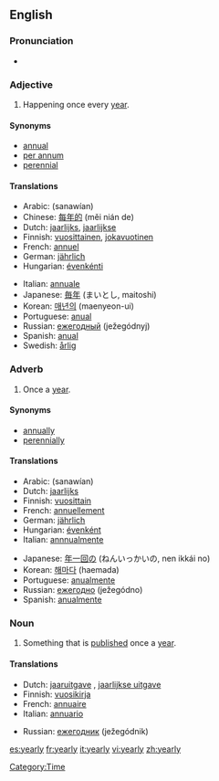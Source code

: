 ==English==

===Pronunciation===
*{{audio|en-us-yearly.ogg|Audio (US)}}

===Adjective===
{{en-adj|-}}

# Happening once every [[year]].

====Synonyms====
*[[annual]]
*[[per annum]]
*[[perennial]]

====Translations====
{{top}}
*Arabic: {{ARchar|[[سنويًا]]}} (sanawían)
*Chinese: [[每年的]] (měi nián de)
*Dutch: [[jaarlijks]], [[jaarlijkse]]
*Finnish: [[vuosittainen]], [[jokavuotinen]]
*French: [[annuel]] {{m}}
*German: [[jährlich]]
*Hungarian: [[évenkénti]]
{{mid}}
*Italian: [[annuale]]
*Japanese: [[毎年]] (まいとし, maitoshi)
*Korean: [[매년의]] (maenyeon-ui)
*Portuguese: [[anual]]
*Russian: [[ежегодный]] (ježegódnyj)
*Spanish: [[anual]]
*Swedish: [[årlig]]
{{bottom}}

===Adverb===
{{en-adv|-}}

# Once a [[year]].

====Synonyms====
*[[annually]]
*[[perennially]]

====Translations====
{{top}}
*Arabic: {{ARchar|[[سنويًا]]}} (sanawían)
*Dutch: [[jaarlijks]]
*Finnish: [[vuosittain]]
*French: [[annuellement]]
*German: [[jährlich]]
*Hungarian: [[évenként]]
*Italian: [[annnualmente]]
{{mid}}
*Japanese: [[年一回]][[の]] (ねんいっかいの, nen ikkái no)
*Korean: [[해마다]] (haemada)
*Portuguese: [[anualmente]]
*Russian: [[ежегодно]] (ježegódno)
*Spanish: [[anualmente]]
{{bottom}}

===Noun===
{{en-noun|yearl|ies}}

# Something that is [[publish]]ed once a [[year]].

====Translations====
{{top}}
*Dutch: [[jaaruitgave]] {{f}}, [[jaarlijkse uitgave]] {{f}}
*Finnish: [[vuosikirja]]
*French: [[annuaire]] {{m}}
*Italian: [[annuario]] {{m}}
{{mid}}
*Russian: [[ежегодник]] (ježegódnik) {{m}}
{{bottom}}

[[Category:Time]]

[[es:yearly]]
[[fr:yearly]]
[[it:yearly]]
[[vi:yearly]]
[[zh:yearly]]